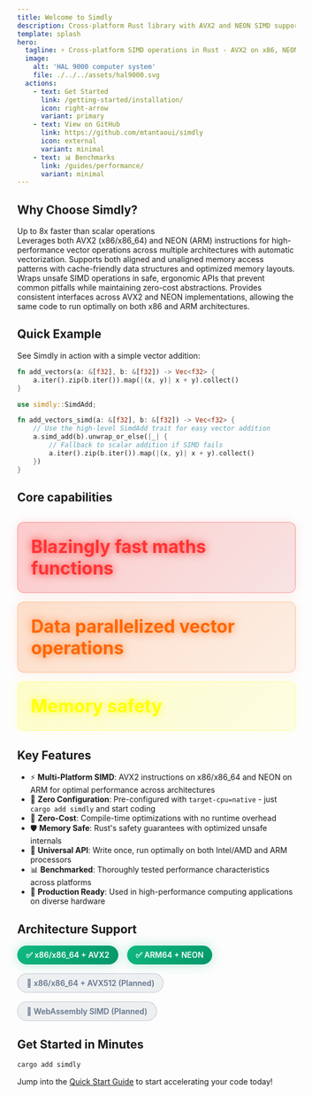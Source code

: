 ```yaml
---
title: Welcome to Simdly
description: Cross-platform Rust library with AVX2 and NEON SIMD support for fast computations.
template: splash
hero:
  tagline: ⚡ Cross-platform SIMD operations in Rust - AVX2 on x86, NEON on ARM
  image:
    alt: 'HAL 9000 computer system'
    file: ./../../assets/hal9000.svg
  actions:
    - text: Get Started
      link: /getting-started/installation/
      icon: right-arrow
      variant: primary
    - text: View on GitHub
      link: https://github.com/mtantaoui/simdly
      icon: external
      variant: minimal
    - text: 📊 Benchmarks
      link: /guides/performance/
      variant: minimal
---
```



## Why Choose Simdly?

<div class="performance-badge">
  Up to 8x faster than scalar operations
</div>

<CardGrid stagger>
	<Card title="🚀 Cross-Platform SIMD" icon="rocket">
		Leverages both AVX2 (x86/x86_64) and NEON (ARM) instructions for high-performance vector operations across multiple architectures with automatic vectorization.
	</Card>
	<Card title="🧠 Memory Efficient" icon="setting">
		Supports both aligned and unaligned memory access patterns with cache-friendly data structures and optimized memory layouts.
	</Card>
	<Card title="🛡️ Safe Abstractions" icon="approve-check">
		Wraps unsafe SIMD operations in safe, ergonomic APIs that prevent common pitfalls while maintaining zero-cost abstractions.
	</Card>
	<Card title="🔧 Universal API" icon="puzzle">
		Provides consistent interfaces across AVX2 and NEON implementations, allowing the same code to run optimally on both x86 and ARM architectures.
	</Card>
</CardGrid>

## Quick Example

See Simdly in action with a simple vector addition:

<Tabs>
<TabItem label="Scalar (Slow)">

```rust
fn add_vectors(a: &[f32], b: &[f32]) -> Vec<f32> {
    a.iter().zip(b.iter()).map(|(x, y)| x + y).collect()
}
```

</TabItem>
<TabItem label="SIMD (Fast)">

```rust
use simdly::SimdAdd;

fn add_vectors_simd(a: &[f32], b: &[f32]) -> Vec<f32> {
    // Use the high-level SimdAdd trait for easy vector addition
    a.simd_add(b).unwrap_or_else(|_| {
        // Fallback to scalar addition if SIMD fails
        a.iter().zip(b.iter()).map(|(x, y)| x + y).collect()
    })
}
```

</TabItem>
</Tabs>

## Core capabilities

<div style="display: grid; grid-template-columns: repeat(auto-fit, minmax(250px, 1fr)); gap: 1rem; margin: 2rem 0;">
  <div style="background: linear-gradient(135deg, rgba(255, 0, 0, 0.2), rgba(204, 0, 0, 0.1)); padding: 1.5rem; border-radius: 12px; border: 1px solid rgba(255, 0, 0, 0.3); box-shadow: 0 0 20px rgba(255, 0, 0, 0.1);">
    <div style="font-size: 2rem; font-weight: bold; color: #ff3333; text-shadow: 0 0 15px rgba(255, 0, 0, 0.8);">
    Blazingly fast maths functions
    </div>
  </div>
  
  <div style="background: linear-gradient(135deg, rgba(255, 102, 0, 0.2), rgba(255, 102, 0, 0.1)); padding: 1.5rem; border-radius: 12px; border: 1px solid rgba(255, 102, 0, 0.3); box-shadow: 0 0 20px rgba(255, 102, 0, 0.1);">
    <div style="font-size: 2rem; font-weight: bold; color: #ff6600; text-shadow: 0 0 15px rgba(255, 102, 0, 0.8);">
    Data parallelized vector operations
    </div>
  </div>
  
  <div style="background: linear-gradient(135deg, rgba(255, 255, 0, 0.2), rgba(255, 255, 0, 0.1)); padding: 1.5rem; border-radius: 12px; border: 1px solid rgba(255, 255, 0, 0.3); box-shadow: 0 0 20px rgba(255, 255, 0, 0.1);">
    <div style="font-size: 2rem; font-weight: bold; color: #ffff00; text-shadow: 0 0 15px rgba(255, 255, 0, 0.8);">
    Memory safety
    </div>
    
  </div>
</div>

## Key Features

- ⚡ **Multi-Platform SIMD**: AVX2 instructions on x86/x86_64 and NEON on ARM for optimal performance across architectures
- 🔧 **Zero Configuration**: Pre-configured with `target-cpu=native` - just `cargo add simdly` and start coding
- 🚀 **Zero-Cost**: Compile-time optimizations with no runtime overhead
- 🛡️ **Memory Safe**: Rust's safety guarantees with optimized unsafe internals
- 🔧 **Universal API**: Write once, run optimally on both Intel/AMD and ARM processors
- 📊 **Benchmarked**: Thoroughly tested performance characteristics across platforms
- 🎯 **Production Ready**: Used in high-performance computing applications on diverse hardware

## Architecture Support

<div style="display: flex; gap: 1rem; margin: 1rem 0; flex-wrap: wrap;">
  <span style="background: linear-gradient(135deg, #10b981, #059669); color: white; padding: 0.5rem 1rem; border-radius: 9999px; font-weight: 600; box-shadow: 0 0 20px rgba(16, 185, 129, 0.3);">✅ x86/x86_64 + AVX2</span>
  <span style="background: linear-gradient(135deg, #10b981, #059669); color: white; padding: 0.5rem 1rem; border-radius: 9999px; font-weight: 600; box-shadow: 0 0 20px rgba(16, 185, 129, 0.3);">✅ ARM64 + NEON</span>
  <span style="background: rgba(100, 116, 139, 0.1); color: #64748b; padding: 0.5rem 1rem; border-radius: 9999px; font-weight: 600; border: 1px solid rgba(100, 116, 139, 0.3);">🚧 x86/x86_64 + AVX512 (Planned)</span>
  <span style="background: rgba(100, 116, 139, 0.1); color: #64748b; padding: 0.5rem 1rem; border-radius: 9999px; font-weight: 600; border: 1px solid rgba(100, 116, 139, 0.3);">🚧 WebAssembly SIMD (Planned)</span>
</div>

## Get Started in Minutes

```bash
cargo add simdly
```

Jump into the [Quick Start Guide](/getting-started/quick-start/) to start accelerating your code today!
